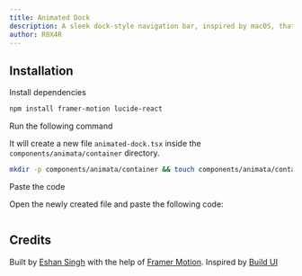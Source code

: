 ```yaml
---
title: Animated Dock
description: A sleek dock-style navigation bar, inspired by macOS, that combines glassmorphic design with functionality. With smooth animations and responsive icons, it enhances navigation for a modern web application.
author: R0X4R
---
```


<ComponentPreview name="container-animated-dock--docs" />

## Installation

<Steps>
<Step>Install dependencies</Step>

```bash
npm install framer-motion lucide-react
```

<Step>Run the following command</Step>

It will create a new file `animated-dock.tsx` inside the `components/animata/container` directory.

```bash
mkdir -p components/animata/container && touch components/animata/container/animated-dock.tsx
```

<Step>Paste the code</Step>

Open the newly created file and paste the following code:

```jsx file=<rootDir>/animata/container/animated-dock.tsx

```
</Steps>


## Credits

   Built by [Eshan Singh](https://github.com/R0X4R) with the help of [Framer Motion](https://www.framer.com/motion/). Inspired by [Build UI](https://buildui.com/recipes/magnified-dock)
